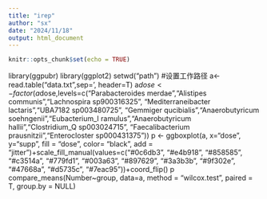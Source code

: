 ---
title: "irep"
author: "sx"
date: "2024/11/18"
output: html_document
---

```{r setup, include=FALSE}
knitr::opts_chunk$set(echo = TRUE)
```

library(ggpubr)
library(ggplot2)
setwd("path")     #设置工作路径
a<- read.table("data.txt",sep='\t', header=T)
a$dose<-factor(a$dose,levels=c("Parabacteroides merdae","Alistipes communis","Lachnospira sp900316325", "Mediterraneibacter lactaris","UBA7182 sp003480725", "Gemmiger qucibialis","Anaerobutyricum soehngenii","Eubacterium_I ramulus","Anaerobutyricum hallii","Clostridium_Q sp003024715", "Faecalibacterium prausnitzii","Enterocloster sp000431375"))
p <- ggboxplot(a, x="dose", y="supp", fill = "dose", color= "black", add = "jitter")+scale_fill_manual(values=c("#0c6db3", "#e4b918", "#858585", "#c3514a", "#779fd1", "#003a63", "#897629", "#3a3b3b", "#9f302e", "#47668a", "#d5735c", "#7eac95"))+coord_flip()
p
compare_means(Number~group, data=a, method = "wilcox.test", paired = T,  group.by = NULL)